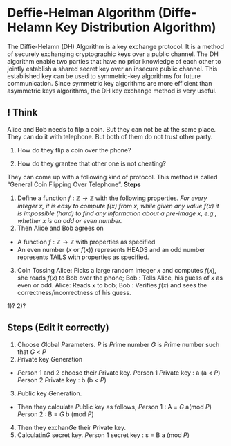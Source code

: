 # Deffie-Helman Algorithm (Diffe-Helamn Key Distribution Algorithm)

The Diffie-Helamn (DH) Algorithm is a key exchange protocol. It is a method of securely exchanging cryptographic keys over a public channel. The DH algorithm enable two parties that have no prior knowledge of each other to jointly establish a shared secret key over an insecure public channel. This established key can be used to symmetric-key algorithms for future communication. Since symmetric key algorithms are more efficient than asymmetric keys algorithms, the DH key exchange method is very useful.

## ! Think {.unnumbered}

Alice and Bob needs to filp a coin. But they can not be at the same place. They can do it with telephone. But both of them do not trust other party.

1.  How do they flip a coin over the phone?

2.  How do they grantee that other one is not cheating?

They can come up with a following kind of protocol. This method is called "General Coin Flipping Over Telephone". **Steps**

1. Define a function $f:\mathbb{Z}\rightarrow \mathbb{Z}$ with the following properties. 
*For every integer x, it is easy to compute f(x) from x, while given any value f(x) it is impossible (hard) to find any information about a pre-image x, e.g., whether x is an odd or even number.*
2. Then Alice and Bob agrees on 
* A function $f:\mathbb{Z}\rightarrow \mathbb{Z}$  with properties as specified
* An even number ($x$ or $f(x)$) represents HEADS and an odd number represents TAILS with properties as specified.
3. Coin Tossing
Alice: Picks a large random integer $x$ and computes $f(x)$, she reads $f(x)$ to Bob over the phone;
Bob  : Tells Alice, his guess of $x$ as even or odd.
Alice: Reads $x$ to bob; 
Bob  : Verifies $f(x)$ and sees the correctness/incorrectness of his guess.

1)?
2)?


## Steps (Edit it correctly)
1. Choose $G$lobal $P$arameters.
$P$ is $P$rime number
$G$ is $P$rime number such that $G$ < $P$
2. $P$rivate key $G$eneration
* $P$erson 1 and 2 choose their $P$rivate key.
$P$erson 1 $P$rivate key : a (a < $P$) 
$P$erson 2 $P$rivate key : b (b < $P$) 
3. $P$ublic key $G$eneration.
* Then they calculate $P$ublic key as follows,
$P$erson 1 : A = $G$
a(mod $P$) 
$P$erson 2 : B = $G$
b (mod $P$) 
4. Then they exchan$G$e their $P$rivate key.
5. Calculatin$G$ secret key.
$P$erson 1 secret key : s = B a (mod $P$) 




  

